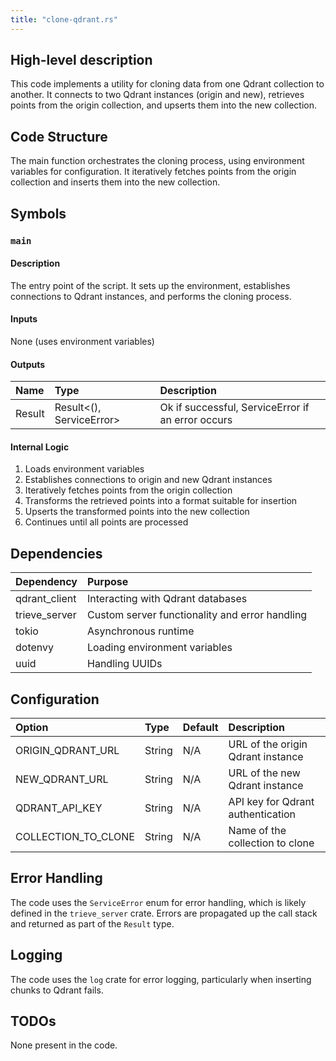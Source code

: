```yaml
---
title: "clone-qdrant.rs"
---
```


## High-level description
This code implements a utility for cloning data from one Qdrant collection to another. It connects to two Qdrant instances (origin and new), retrieves points from the origin collection, and upserts them into the new collection.

## Code Structure
The main function orchestrates the cloning process, using environment variables for configuration. It iteratively fetches points from the origin collection and inserts them into the new collection.

## Symbols

### `main`
#### Description
The entry point of the script. It sets up the environment, establishes connections to Qdrant instances, and performs the cloning process.

#### Inputs
None (uses environment variables)

#### Outputs
| Name | Type | Description |
|:-----|:-----|:------------|
| Result | Result&lt;(), ServiceError&gt; | Ok if successful, ServiceError if an error occurs |

#### Internal Logic
1. Loads environment variables
2. Establishes connections to origin and new Qdrant instances
3. Iteratively fetches points from the origin collection
4. Transforms the retrieved points into a format suitable for insertion
5. Upserts the transformed points into the new collection
6. Continues until all points are processed

## Dependencies
| Dependency | Purpose |
|:-----------|:--------|
| qdrant_client | Interacting with Qdrant databases |
| trieve_server | Custom server functionality and error handling |
| tokio | Asynchronous runtime |
| dotenvy | Loading environment variables |
| uuid | Handling UUIDs |

## Configuration
| Option | Type | Default | Description |
|:-------|:-----|:--------|:------------|
| ORIGIN_QDRANT_URL | String | N/A | URL of the origin Qdrant instance |
| NEW_QDRANT_URL | String | N/A | URL of the new Qdrant instance |
| QDRANT_API_KEY | String | N/A | API key for Qdrant authentication |
| COLLECTION_TO_CLONE | String | N/A | Name of the collection to clone |

## Error Handling
The code uses the `ServiceError` enum for error handling, which is likely defined in the `trieve_server` crate. Errors are propagated up the call stack and returned as part of the `Result` type.

## Logging
The code uses the `log` crate for error logging, particularly when inserting chunks to Qdrant fails.

## TODOs
None present in the code.